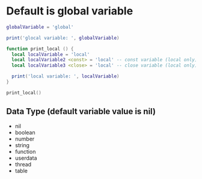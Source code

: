 # Default is global variable

```lua
globalVariable = 'global'

print('glocal variable: ', globalVariable)

function print_local () {
  local localVariable = 'local'
  local localVariable2 <const> = 'local' -- const variable (local only)
  local localVariable3 <close> = 'local' -- close variable (local only)

  print('local variable: ', localVariable)
}

print_local()
```

## Data Type (default variable value is nil)

- nil
- boolean
- number
- string
- function
- userdata
- thread
- table
